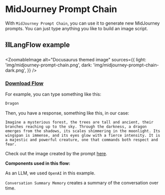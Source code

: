 
# MidJourney Prompt Chain

With `MidJourney Prompt Chain`, you can use it to generate new MidJourney prompts. You can just type anything you like to build an image script.

## ⛓️LangFlow example

<ZoomableImage
  alt="Docusaurus themed image"
  sources={{
    light: 'img/midjourney-prompt-chain.png',
    dark: 'img/midjourney-prompt-chain-dark.png',
  }}
/>

 ### <a target="\_blank" href="json_files/MidJourney_Prompt_Chain.json" download>Download Flow</a>

For example, you can type something like this:

```bash
Dragon
```

Then, you have a response, something like this, in our case:

```text
Imagine a mysterious forest, the trees are tall and ancient, their branches reaching up to the sky. Through the darkness, a dragon emerges from the shadows, its scales shimmering in the moonlight. Its wingspan is immense, and its eyes glow with a fierce intensity. It is a majestic and powerful creature, one that commands both respect and fear.
```
Check out the image created by the prompt [here](https://www.bing.com/images/create/imagine-a-mysterious-forest2c-the-trees-are-tall-an/6440616907a941798a21294c224f089c?id=qCNeV4ysTxKW8xKfqsx4zg%3d%3d&view=detailv2&idpp=genimg&FORM=GCRIDP&mode=overlay).

  **Components used in this flow:**

As an LLM, we used `OpenAI` in this example.

`Conversation Summary Memory` creates a summary of the conversation over time.